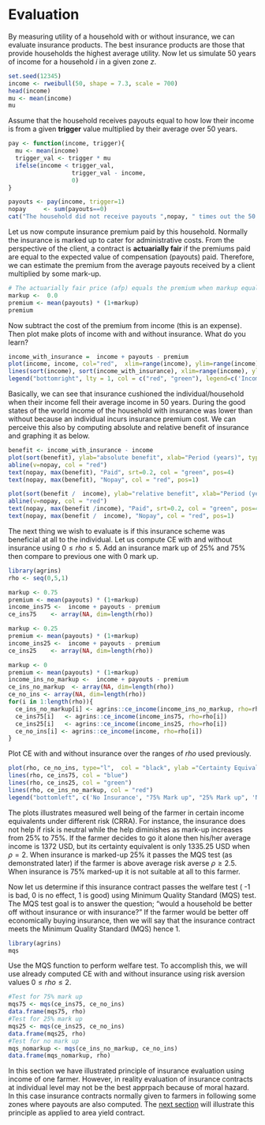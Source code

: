 # Evaluation

By measuring utility of a household with or without insurance, we can evaluate insurance products. The best insurance products are those that provide households the highest average utility. Now let us simulate 50 years of income for a household $i$ in a given zone $z$.

```r
set.seed(12345)
income <- rweibull(50, shape = 7.3, scale = 700)
head(income)
mu <- mean(income)
mu

```
Assume that the household receives payouts equal to how low their income is from a given **trigger** value multiplied by their average over 50 years.

```r
pay <- function(income, trigger){
  mu <- mean(income)
  trigger_val <- trigger * mu
  ifelse(income < trigger_val,
                  trigger_val - income, 
                  0)
}

payouts <- pay(income, trigger=1)
nopay     <- sum(payouts==0)
cat("The household did not receive payouts ",nopay, " times out the 50 years. \n") 

```

Let us now compute insurance premium paid by this household. Normally the insurance is marked up to cater for administrative costs. From the perspective of the client, a contract is **actuarially fair** if the premiums paid are equal to the expected value of compensation (payouts) paid. Therefore, we can estimate the premium from the average payouts received by a  client multiplied by some mark-up. 

```r
# The actuarially fair price (afp) equals the premium when markup equals 0
markup <-  0.0
premium <- mean(payouts) * (1+markup)
premium

```

Now subtract the cost of the premium from income (this is an expense). Then plot make plots of income with and without insurance. What do you learn?

```r
income_with_insurance =  income + payouts - premium
plot(income, income, col="red",  xlim=range(income), ylim=range(income), type="l")
lines(sort(income), sort(income_with_insurance), xlim=range(income), ylim=range(income_with_insurance), type="l", col="green")
legend("bottomright", lty = 1, col = c("red", "green"), legend=c('Income without insurance','Income with insurance'))

```

Basically, we can see that insurance cushioned the individual/household when their income fell their average income in 50 years. During the good states of the world income of the household with insurance was lower than without because an individual incurs insurance premium cost. We can perceive this also by computing absolute and relative benefit of insurance and graphing it as below.

```r
benefit <- income_with_insurance - income 
plot(sort(benefit), ylab="absolute benefit", xlab="Period (years)", type="l")
abline(v=nopay, col = "red")
text(nopay, max(benefit), "Paid", srt=0.2, col = "green", pos=4)
text(nopay, max(benefit), "Nopay", col = "red", pos=1)

plot(sort(benefit /  income), ylab="relative benefit", xlab="Period (years)", type = "l")
abline(v=nopay, col = "red")
text(nopay, max(benefit /income), "Paid", srt=0.2, col = "green", pos=4)
text(nopay, max(benefit /  income), "Nopay", col = "red", pos=1)

```

The next thing we wish to evaluate is if this insurance scheme was beneficial at all to the individual. Let us compute CE with and without insurance using $0 \leq rho \leq 5$. Add an insurance mark up of 25% and 75% then compare to previous one with 0 mark up.

```r
library(agrins)
rho <- seq(0,5,1)

markup <- 0.75
premium <- mean(payouts) * (1+markup)
income_ins75 <-  income + payouts - premium
ce_ins75    <- array(NA, dim=length(rho))

markup <- 0.25
premium <- mean(payouts) * (1+markup)
income_ins25 <-  income + payouts - premium
ce_ins25    <- array(NA, dim=length(rho))

markup <- 0
premium <- mean(payouts) * (1+markup)
income_ins_no_markup <-  income + payouts - premium
ce_ins_no_markup  <- array(NA, dim=length(rho))
ce_no_ins <- array(NA, dim=length(rho))
for(i in 1:length(rho)){
  ce_ins_no_markup[i] <- agrins::ce_income(income_ins_no_markup, rho=rho[i])
  ce_ins75[i]   <- agrins::ce_income(income_ins75, rho=rho[i])
  ce_ins25[i]   <- agrins::ce_income(income_ins25, rho=rho[i])
  ce_no_ins[i] <- agrins::ce_income(income, rho=rho[i])
}

```

Plot CE with and without insurance over the ranges of $rho$ used previously.

```r
plot(rho, ce_no_ins, type="l",  col = "black", ylab ="Certainty Equivalent [$]", xlab ="Risk Aversion Coefficient", ylim=c(min(ce_no_ins)-200, max(ce_no_ins)))
lines(rho, ce_ins75, col = "blue")
lines(rho, ce_ins25, col = "green")
lines(rho, ce_ins_no_markup, col = "red")
legend("bottomleft", c('No Insurance', "75% Mark up", "25% Mark up", 'No mark up'), lty = 1, col = c("black", "blue", "green","red"), bty="n", ncol=2)

```
The plots illustrates measured well being of the farmer in certain income equivalents under different risk (CRRA). For instance, the insurance does not help if risk is neutral while the help diminishes as mark-up increases from 25% to 75%. If the farmer decides to go it alone then his/her average income is 1372 USD, but its certainty equivalent is only 1335.25 USD when $\rho= 2$. When insurance is marked-up 25% it passes the MQS test (as demonstrated later) if the farmer is above average risk averse $\rho \geq 2.5$. When insurance is 75% marked-up it is not suitable at all to this farmer.

Now let us determine if this insurance contract passes the welfare test ( -1 is bad, 0 is no effect, 1 is good) using Minimum Quality Standard (MQS) test. The MQS test goal is to answer the question; "would a household be better off without insurance or with insurance?" If the farmer would be better off economically buying insurance, then we will say that the insurance contract meets the Minimum Quality Standard (MQS) hence 1.

```r
library(agrins)
mqs
```

Use the MQS function to perform welfare test. To accomplish this, we will use already computed CE with and without insurance using risk aversion values $0 \leq rho \leq 2$. 

```r
#Test for 75% mark up
mqs75 <- mqs(ce_ins75, ce_no_ins)
data.frame(mqs75, rho)
#Test for 25% mark up
mqs25 <- mqs(ce_ins25, ce_no_ins)
data.frame(mqs25, rho)
#Test for no mark up
mqs_nomarkup <- mqs(ce_ins_no_markup, ce_no_ins)
data.frame(mqs_nomarkup, rho)

```

In this section we have illustrated principle of insurance evaluation using income of one farmer. However, in reality evaluation of insurance contracts at individual level may not be the best apprpach because of moral hazard. In this case insurance contracts normally given to farmers in following some zones where payouts are also computed. The [next section](area_yield.html) will illustrate this principle as applied to area yield contract.


